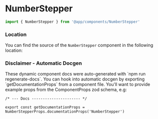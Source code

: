 

# NumberStepper

```typescript copy
import { NumberStepper } from '@app/components/NumberStepper'
```

<ComponentDocs
    component={NumberStepper}
    docsConfig={getDocumentationProps}
/>

### Location

You can find the source of the `NumberStepper` component in the following location:

<FileTree>
    <FileTree.Folder name="features" defaultOpen>
        <FileTree.Folder name="@app-core" defaultOpen>
            <FileTree.Folder name="forms" defaultOpen>
                <FileTree.File name="NumberStepper.styled.tsx" />
            </FileTree.Folder>
        </FileTree.Folder>
    </FileTree.Folder>
</FileTree>

### Disclaimer - Automatic Docgen

<Callout emoji="🤖">
These dynamic component docs were auto-generated with `npm run regenerate-docs`. You can hook into automatic docgen by exporting `getDocumentationProps` from a component file. You'll want to provide example props from the ComponentProps zod schema, e.g:
</Callout>

```tsx /getDocumentationProps/ /documentationProps/ copy filename="NumberStepper.styled.tsx"
/* --- Docs ---------------------- */

export const getDocumentationProps = NumberStepperProps.documentationProps('NumberStepper')
```
